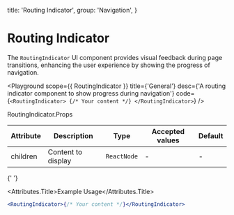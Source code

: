 
  title: 'Routing Indicator',
  group: 'Navigation',
}

# Routing Indicator

The `RoutingIndicator` UI component provides visual feedback during page transitions, enhancing the user experience by showing the progress of navigation. 

<Playground
  scope={{ RoutingIndicator }}
  title={'General'}
  desc={'A routing indicator component to show progress during navigation'}
  code={`
    <RoutingIndicator>
      {/* Your content */}
    </RoutingIndicator>
  `}
/>

<Attributes edit="/pages/components/routing-indicator.mdx" >
<Attributes.Title>RoutingIndicator.Props</Attributes.Title>

| Attribute | Description        | Type        | Accepted values | Default |
| --------- | ------------------ | ----------- | --------------- | ------- |
| children  | Content to display | `ReactNode` | -               | -       |

{' '}

<Attributes.Title>Example Usage</Attributes.Title>

```jsx
<RoutingIndicator>{/* Your content */}</RoutingIndicator>
```

</Attributes >
